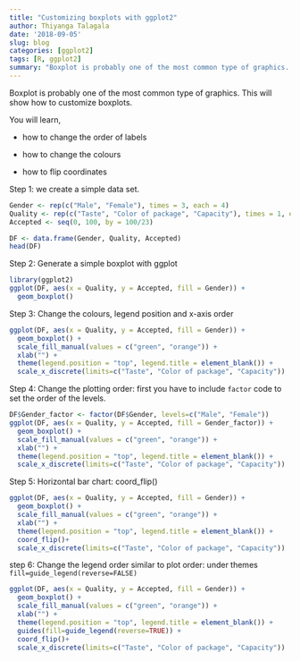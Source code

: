 ```yaml
---
title: "Customizing boxplots with ggplot2"
author: Thiyanga Talagala
date: '2018-09-05'
slug: blog
categories: [ggplot2]
tags: [R, ggplot2]
summary: "Boxplot is probably one of the most common type of graphics. This will show how to customize boxplots."
---
```


Boxplot is probably one of the most common type of graphics. This will show how to customize boxplots. 

You will learn,

- how to change the order of labels

- how to change the colours

- how to flip coordinates



Step 1: we create a simple data set.

```r
Gender <- rep(c("Male", "Female"), times = 3, each = 4)
Quality <- rep(c("Taste", "Color of package", "Capacity"), times = 1, each = 8)
Accepted <- seq(0, 100, by = 100/23)

DF <- data.frame(Gender, Quality, Accepted)
head(DF)
```

Step 2: Generate a simple boxplot with ggplot

```r
library(ggplot2)
ggplot(DF, aes(x = Quality, y = Accepted, fill = Gender)) +
  geom_boxplot() 
```


Step 3: Change the colours, legend position and x-axis order

```r
ggplot(DF, aes(x = Quality, y = Accepted, fill = Gender)) +
  geom_boxplot() +
  scale_fill_manual(values = c("green", "orange")) +
  xlab("") +
  theme(legend.position = "top", legend.title = element_blank()) + 
  scale_x_discrete(limits=c("Taste", "Color of package", "Capacity"))
```

Step 4: Change the plotting order: first you have to include `factor` code to set the order of the levels.

```r
DF$Gender_factor <- factor(DF$Gender, levels=c("Male", "Female"))
ggplot(DF, aes(x = Quality, y = Accepted, fill = Gender_factor)) +
  geom_boxplot() +
  scale_fill_manual(values = c("green", "orange")) +
  xlab("") +
  theme(legend.position = "top", legend.title = element_blank()) + 
  scale_x_discrete(limits=c("Taste", "Color of package", "Capacity"))
```



Step 5: Horizontal bar chart: coord_flip()

```r
ggplot(DF, aes(x = Quality, y = Accepted, fill = Gender)) +
  geom_boxplot() +
  scale_fill_manual(values = c("green", "orange")) +
  xlab("") +
  theme(legend.position = "top", legend.title = element_blank()) + 
  coord_flip()+
  scale_x_discrete(limits=c("Taste", "Color of package", "Capacity"))
```

step 6: Change the legend order similar to plot order: under themes `fill=guide_legend(reverse=FALSE)`

```r
ggplot(DF, aes(x = Quality, y = Accepted, fill = Gender)) +
  geom_boxplot() +
  scale_fill_manual(values = c("green", "orange")) +
  xlab("") +
  theme(legend.position = "top", legend.title = element_blank()) + 
  guides(fill=guide_legend(reverse=TRUE)) +
  coord_flip()+
  scale_x_discrete(limits=c("Taste", "Color of package", "Capacity"))
```
